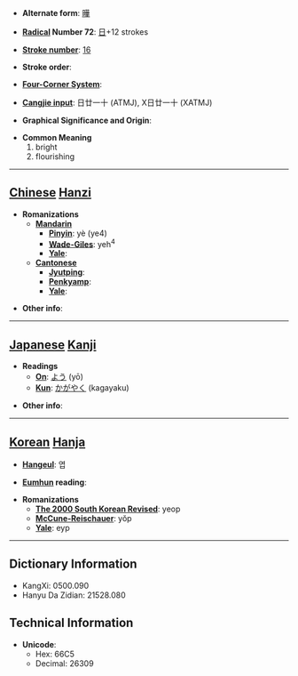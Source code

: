 * '''Alternate form''': [[曄]]

* '''[[Wiktionary:Chinese radical index| Radical]] Number 72''': [[Wiktionary:Chinese radical index 日|日]]+12 strokes

* '''[[Wiktionary:Chinese total strokes index|Stroke number]]''': [[Wiktionary:Chinese total strokes index 16|16]]

* '''Stroke order''': 

* '''[[Wiktionary:Chinese four corner index|Four-Corner System]]''': 

* '''[[Wiktionary:Chinese Cangjie index|Cangjie input]]''': 日廿一十 (ATMJ), X日廿一十 (XATMJ)

* '''Graphical Significance and Origin''': 

* '''Common Meaning'''
*#bright
*# flourishing


----

== [[Chinese]] [[Hanzi]] ==

* '''Romanizations'''
** '''[[Mandarin]]'''
*** '''[[Pinyin]]''': yè (ye4)
*** '''[[Wade-Giles]]''': yeh<sup>4</sup>
*** '''[[Yale]]''': 
** '''[[Cantonese]]'''
*** '''[[Jyutping]]''':
*** '''[[Penkyamp]]''': 
*** '''[[Yale]]''': 

* '''Other info''': 

----

== [[Japanese]] [[Kanji]] ==

* '''Readings'''
** '''[[On]]''': [[よう]] (yō)
** '''[[Kun]]''': [[かがやく]] (kagayaku)

* '''Other info''':  

----

== [[Korean]] [[Hanja]] ==

* '''[[Hangeul]]''': 엽

* '''[[Eumhun]] reading''': 

* '''Romanizations'''
** '''[[The 2000 South Korean Revised Romanization|The 2000 South Korean Revised]]''': yeop
** '''[[McCune-Reischauer]]''': yŏp
** '''[[Yale]]''': eyp

----

== Dictionary Information ==

* KangXi: 0500.090
* Hanyu Da Zidian: 21528.080

== Technical Information ==

* '''Unicode''':
** Hex: 66C5
** Decimal: 26309